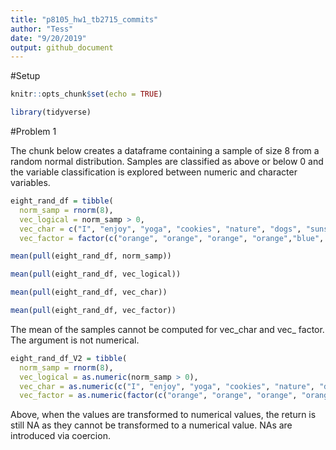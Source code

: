 ```yaml
---
title: "p8105_hw1_tb2715_commits"
author: "Tess"
date: "9/20/2019"
output: github_document
---
```


#Setup
```r
knitr::opts_chunk$set(echo = TRUE)

library(tidyverse)
```

#Problem 1

The chunk below creates a dataframe containing a sample of size 8 from a random normal distribution. Samples are classified as above or below 0 and the variable classification is explored between numeric and character variables.

```r
eight_rand_df = tibble(
  norm_samp = rnorm(8),
  vec_logical = norm_samp > 0,
  vec_char = c("I", "enjoy", "yoga", "cookies", "nature", "dogs", "sunshine", "family"),
  vec_factor = factor(c("orange", "orange", "orange", "orange","blue", "blue", "blue", "magenta" )))

mean(pull(eight_rand_df, norm_samp))

mean(pull(eight_rand_df, vec_logical))

mean(pull(eight_rand_df, vec_char))

mean(pull(eight_rand_df, vec_factor))
```

The mean of the samples cannot be computed for vec_char and vec_ factor. The argument is not numerical. 

```r
eight_rand_df_V2 = tibble(
  norm_samp = rnorm(8),
  vec_logical = as.numeric(norm_samp > 0),
  vec_char = as.numeric(c("I", "enjoy", "yoga", "cookies", "nature", "dogs", "sunshine", "family")),
  vec_factor = as.numeric(factor(c("orange", "orange", "orange", "orange","blue", "blue", "blue", "magenta" ))))
```

Above, when the values are transformed to numerical values, the return is still NA as they cannot be transformed to a numerical value. NAs are introduced via coercion. 
